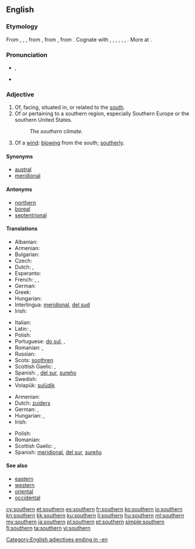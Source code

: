 {{also|Southern}}
==English==

===Etymology===
From {{etyl|enm}} {{term|southerne|lang=enm}}, {{term|sothern|lang=enm}}, {{term|sutherne|lang=enm}}, from {{etyl|ang}} {{term|suþerne|sūþerne|southern, southerly, coming from the south; of southern make|lang=ang}}, from {{proto|Germanic|sunþra|southwards|lang=en}}, from {{proto|Indo-European|sun-||swen-|sun|lang=en}}. Cognate with {{etyl|sco|-}} {{term|southron|lang=sco}}, {{term|sudron||southern|lang=sco}}, {{etyl|ofs|-}} {{term|suthern|sūthern|lang=ofs}}, {{term|sudern|sūdern|southern|lang=ofs}}, {{etyl|gml|-}} {{term|sudern|sūdern|southern|lang=gml}}, {{etyl|gmh|-}} {{term|sundern||southern|lang=gmh}}, {{etyl|is|-}} {{term|súðrænn||southern, tropical|lang=is}}. More at {{l|en|south}}.

===Pronunciation===
* {{IPA|/ˈsʌðə(r)n/}}, {{X-SAMPA|/"sVD@(r)n/}}
* {{audio|en-us-southern.ogg|Audio (US)}}

===Adjective===
{{en-adj}}

# Of, facing, situated in, or related to the [[south]].
# Of or pertaining to a southern region, especially Southern Europe or the southern United States.
#: ''The southern climate.''
# Of a [[wind]]: [[blow]]ing from the south; [[southerly]].

====Synonyms====
* [[austral]]
* [[meridional]]

====Antonyms====
* [[northern]]
* [[boreal]]
* [[septentrional]]

====Translations====
{{trans-top|of the south}}
* Albanian: {{t-|sq|jugor|xs=Albanian}}
* Armenian: {{t-|hy|հարավային|tr=haravayin}}
* Bulgarian: {{t-|bg|южен|m}}
* Czech: {{t+|cs|jižní}}
* Dutch: {{t+|nl|zuid}}, {{t-|nl|zuidelijk}}
* Esperanto: {{t-|eo|suda|xs=Esperanto}}
* French: {{t+|fr|méridional}}, {{t+|fr|sud}}, {{t|fr|austral}}
* German: {{t+|de|südlich}}
* Greek: {{t+|el|νότιος}}
* Hungarian: {{t+|hu|déli}}
* Interlingua: [[meridional]], [[del sud]]
* Irish: {{t|ga|deisceartach}}
{{trans-mid}}
* Italian: {{t|it|meridionale}}
* Latin: {{t+|la|meridionalis|alt=merīdiōnālis}}, {{t+|la|australis|alt=austrālis}}
* Polish: {{t+|pl|południowy}}
* Portuguese: [[do sul]], {{t|pt|meridional}}, {{t|pt|austral}}
* Romanian: {{t|ro|sudic|m|n}}, {{t|ro|austral|m|n}}
* Russian: {{t+|ru|южный}}
* Scots: [[soothren]]
* Scottish Gaelic: {{t-|gd|deas|xs=Scottish Gaelic}},  {{t-|gd|a deas|xs=Scottish Gaelic}}
* Spanish: {{t-|es|meridional}}, [[del sur]], [[sureño]]
* Swedish: {{t+|sv|södra}}
* Volapük: [[sulüdik]]
{{trans-bottom}}

{{trans-top|of or pertaining to a southern region}}
* Armenian: {{t-|hy|հարավային|tr=haravayin}}
* Dutch: [[zuiders]]
* German: {{t+|de|südlich}}, {{t-|de|südländisch}}
* Hungarian: {{t+|hu|dél}}, {{t+|hu|déli}}
* Irish: {{t|ga|deisceartach}}
{{trans-mid}}
* Polish: {{t+|pl|południowy}}
* Romanian: {{t|ro|sudic|m|n}}
* Scottish Gaelic: {{t-|gd|deas|xs=Scottish Gaelic}},  {{t-|gd|a deas|xs=Scottish Gaelic}}
* Spanish: [[meridional]], [[del sur]], [[sureño]]
{{trans-bottom}}

====See also====
* [[eastern]]
* [[western]]
* [[oriental]]
* [[occidental]]

[[Category:English adjectives ending in -en]]

[[cy:southern]]
[[et:southern]]
[[es:southern]]
[[fr:southern]]
[[ko:southern]]
[[io:southern]]
[[kn:southern]]
[[kk:southern]]
[[ku:southern]]
[[li:southern]]
[[hu:southern]]
[[ml:southern]]
[[my:southern]]
[[ja:southern]]
[[pl:southern]]
[[pt:southern]]
[[simple:southern]]
[[fi:southern]]
[[ta:southern]]
[[vi:southern]]
